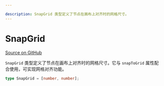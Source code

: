 ```yaml
---

description: SnapGrid 类型定义了节点在画布上对齐时的网格尺寸。
---
```


# SnapGrid

[Source on GitHub](https://github.com/xyflow/xyflow/blob/main/packages/system/src/types/general.ts#L157)

`SnapGrid` 类型定义了节点在画布上对齐时的网格尺寸。它与 `snapToGrid` 属性配合使用，可实现网格对齐功能。

```ts
type SnapGrid = [number, number];
```